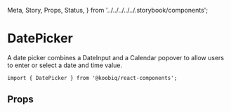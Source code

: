   Meta,
  Story,
  Props,
  Status,
} from '../../../../../.storybook/components';


<Meta of={Stories} />

# DatePicker

<Status variant="experimental" />

A date picker combines a DateInput and a Calendar popover to allow users to enter or select a date and time value.

```tsx
import { DatePicker } from '@koobiq/react-components';
```

<Story of={Stories.Base} />

## Props

<Props />
